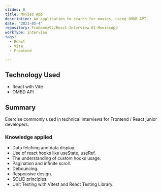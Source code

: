 ```yaml
---
slides: 0
title: Movies App 
description: An application to search for movies, using OMDB API.
date: "2023-05-4"
repository: FcoGomez92/React-Interview-01-MoviesApp
workType: interview
tags:
  - React
  - Vite
  - Frontend

---
```


## Technology Used

- React with Vite
- OMBD API

## Summary

Exercise commonly used in technical interviews for Frontend / React junior developers.

### Knowledge applied

- Data fetching and data display.
- Use of react hooks like useState, useRef.
- The understanding of custom hooks usage.
- Pagination and infinite scroll.
- Debouncing.
- Responsive design.
- SOLID principles.
- Unit Testing with Vitest and React Testing Library.

